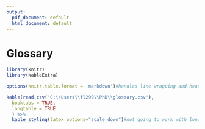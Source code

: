 ```yaml
---
output:
  pdf_document: default
  html_document: default
---
```

# Glossary {.unnumbered #GLOSSARY}
```{=latex}
\markboth{GLOSSARY}{}
```

```r
library(knitr)
library(kableExtra)

options(knitr.table.format = 'markdown')#handles line wrapping and headers c.f. 'latex'
```
```r
kable(read.csv('C:\\Users\\fl299\\PhD\\glossary.csv'),
  booktabs = TRUE,
  longtable = TRUE
  ) %>% 
  kable_styling(latex_options="scale_down")#not going to work with longtable

```